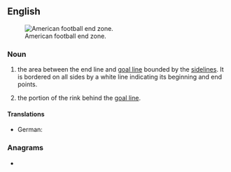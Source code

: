 {{also|endzone}}
==English==
{{wikipedia}}
[[Image:120107-LA-USC-UCLA05-TDMcKnight.jpg|thumb|American football end zone.]]

===Noun===
{{en-noun}}

# {{lb|en|American football}} the area between the end line and [[goal line]] bounded by the [[sideline]]s. It is bordered on all sides by a white line indicating its beginning and end points.
# {{lb|en|field hockey}} the portion of the rink behind the [[goal line]].

====Translations====
{{trans-top|American football}}
* German: {{t+|de|Endzone|f}}
{{trans-mid}}
{{trans-bottom}}

===Anagrams===
* {{anagrams|en|a=deennoz|enzoned}}
